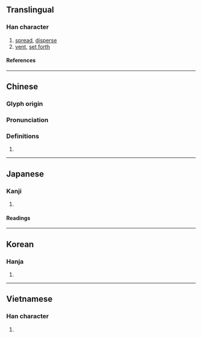 {{also|摅}}
{{character info/new}}
==Translingual==

===Han character===
{{Han char|rn=64|rad=手|as=15|sn=18|four=51036|canj=QYPP|ids=⿰扌慮}}

# [[spread]], [[disperse]]
# [[vent]], [[set forth]]

====References====
{{Han ref|kx=0462.030|dkj=12932|dj=0811.110|hdz=31980.030|uh=6504}}

----

==Chinese==
{{zh-forms|s=摅}}

===Glyph origin===
{{Han etym}}

===Pronunciation===
{{zh-pron
|m=shū
|c=syu1
|mc=y
|oc=y
|ma=
|cat=v
}}

===Definitions===
{{zh-hanzi}}

# {{rfdef|zh}}

----

==Japanese==

===Kanji===
{{ja-kanji|grade=|rs=手15}}

# {{rfdef|ja|sort=手15}}

====Readings====
{{ja-readings
|on=ちょ
|kun=のべる
}}

----

==Korean==

===Hanja===
{{ko-hanja|터}}

# {{rfdef|ko|sort=手15}}

----

==Vietnamese==

===Han character===
{{vi-readings|rs=手15|reading=lựa}}

# {{rfdef|vi|sort=手15}}